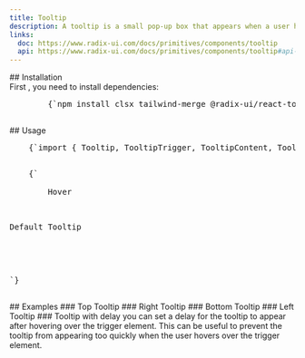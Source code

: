 ```yaml
---
title: Tooltip
description: A tooltip is a small pop-up box that appears when a user hovers over an element, providing additional information about that element.
links:
  doc: https://www.radix-ui.com/docs/primitives/components/tooltip
  api: https://www.radix-ui.com/docs/primitives/components/tooltip#api-reference
---
```


<ComponentPreview name="tooltip-demo" />
## Installation
<div className="not-prose px-4 md:px-0">
  <Step>
    <StepItem title="Install Dependencies">
      First , you need to install dependencies:
      <Pre className="language-bash">
        {`npm install clsx tailwind-merge @radix-ui/react-tooltip`}
      </Pre>
    </StepItem>
    <StepItem title="Create utils.ts">
      <ComponentUtilsText />
      <ComponentUtils />
    </StepItem>
    <StepItem title="Create Tooltip Component">
      <ComponentSource name="tooltip-demo" />
    </StepItem>
  </Step>
</div>
## Usage
<div className="space-y-6">
  <Pre>
    {`import { Tooltip, TooltipTrigger, TooltipContent, TooltipProvider } from "@/components/ui/tooltip"`}
  </Pre>
  <Pre>
    {`<TooltipProvider>
    <Tooltip>
        <TooltipTrigger asChild>Hover</TooltipTrigger>
            <TooltipContent >
                <p>Default Tooltip</p>
            </TooltipContent>
        </Tooltip>
    </TooltipProvider>
`}
  </Pre>
</div>
## Examples ### Top Tooltip
<ComponentPreview name="tooltip-demo" variant="top" />
### Right Tooltip
<ComponentPreview name="tooltip-demo" variant="right" />
### Bottom Tooltip
<ComponentPreview name="tooltip-demo" variant="bottom" />
### Left Tooltip
<ComponentPreview name="tooltip-demo" variant="left" />
### Tooltip with delay you can set a delay for the tooltip to appear after
hovering over the trigger element. This can be useful to prevent the tooltip
from appearing too quickly when the user hovers over the trigger element.
<ComponentPreview name="tooltip-demo" variant="delay" />
